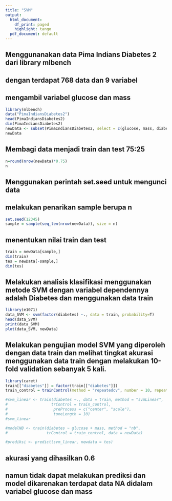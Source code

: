 ```yaml
---
title: "SVM"
output:
  html_document: 
    df_print: paged
    highlight: tango
  pdf_document: default
---
```



## Menggunanakan data Pima Indians Diabetes 2 dari library mlbench
## dengan terdapat 768 data dan 9 variabel
## mengambil variabel glucose dan mass
```r
library(mlbench)
data("PimaIndiansDiabetes2")
head(PimaIndiansDiabetes2)
dim(PimaIndiansDiabetes2)
newData <- subset(PimaIndiansDiabetes2, select = c(glucose, mass, diabetes))
newData
```
## Membagi data menjadi train dan test 75:25
```r
n=round(nrow(newData)*0.75)
n
```

## Menggunakan perintah set.seed untuk mengunci data
## melakukan penarikan sample berupa n
```r
set.seed(12345)
sample = sample(seq_len(nrow(newData)), size = n)
```

## menentukan nilai train dan test
```r
train = newData[sample,]
dim(train)
tes = newData[-sample,]
dim(tes)
```

## Melakukan analisis klasifikasi menggunakan metode SVM dengan variabel           dependennya adalah Diabetes dan menggunakan data train
```r
library(e1071)
data_SVM <- svm(factor(diabetes) ~., data = train, probability=T)
head(data_SVM)
print(data_SVM)
plot(data_SVM, newData)
```


## Melakukan pengujian model SVM yang diperoleh dengan data train dan melihat      tingkat akurasi menggunakan data train dengan melakukan 10-fold validation      sebanyak 5 kali.


```r
library(caret)
train[["diabetes"]] = factor(train[["diabetes"]])
train_control = trainControl(method = "repeatedcv", number = 10, repeats = 5)

#svm_linear <- train(diabetes ~., data = train, method = "svmLinear",
#                   trControl = train_control,
#                    preProcess = c("center", "scale"),
#                    tuneLength = 10)
#svm_linear

#modelNB <- train(diabetes ~ glucose + mass, method = "nb",
#                 trControl = train_control, data = newData)

#prediksi <- predict(svm_linear, newdata = tes)
```
## akurasi yang dihasilkan 0.6
## namun tidak dapat melakukan prediksi dan model dikarenakan terdapat data NA     didalam variabel glucose dan mass


